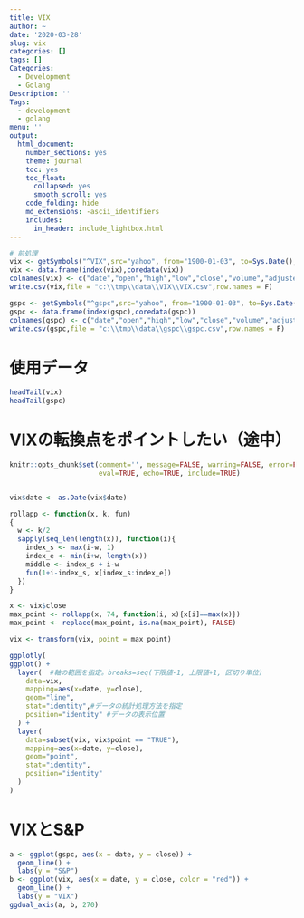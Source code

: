 ```yaml
---
title: VIX
author: ~
date: '2020-03-28'
slug: vix
categories: []
tags: []
Categories:
  - Development
  - Golang
Description: ''
Tags:
  - development
  - golang
menu: ''
output:
  html_document:
    number_sections: yes
    theme: journal
    toc: yes
    toc_float:
      collapsed: yes
      smooth_scroll: yes
    code_folding: hide
    md_extensions: -ascii_identifiers
    includes:
      in_header: include_lightbox.html
---
```


```r
# 前処理
vix <- getSymbols("^VIX",src="yahoo", from="1900-01-03", to=Sys.Date(), auto.assign=FALSE)
vix <- data.frame(index(vix),coredata(vix))
colnames(vix) <- c("date","open","high","low","close","volume","adjusted")
write.csv(vix,file = "c:\\tmp\\data\\VIX\\VIX.csv",row.names = F)

gspc <- getSymbols("^gspc",src="yahoo", from="1900-01-03", to=Sys.Date(), auto.assign=FALSE)
gspc <- data.frame(index(gspc),coredata(gspc))
colnames(gspc) <- c("date","open","high","low","close","volume","adjusted")
write.csv(gspc,file = "c:\\tmp\\data\\gspc\\gspc.csv",row.names = F)
```

# 使用データ
```r
headTail(vix)
headTail(gspc)
```

# VIXの転換点をポイントしたい（途中）

```r
knitr::opts_chunk$set(comment='', message=FALSE, warning=FALSE, error=FALSE, 
                      eval=TRUE, echo=TRUE, include=TRUE)


vix$date <- as.Date(vix$date)

rollapp <- function(x, k, fun)
{
  w <- k/2
  sapply(seq_len(length(x)), function(i){
    index_s <- max(i-w, 1)
    index_e <- min(i+w, length(x))
    middle <- index_s + i-w
    fun(1+i-index_s, x[index_s:index_e])
  })
}

x <- vix$close
max_point <- rollapp(x, 74, function(i, x){x[i]==max(x)})
max_point <- replace(max_point, is.na(max_point), FALSE)

vix <- transform(vix, point = max_point)

ggplotly(
ggplot() +
  layer(  #軸の範囲を指定。breaks=seq(下限値-1, 上限値+1, 区切り単位)
    data=vix, 
    mapping=aes(x=date, y=close), 
    geom="line", 
    stat="identity",#データの統計処理方法を指定 
    position="identity" #データの表示位置
  ) +
  layer(
    data=subset(vix, vix$point == "TRUE"), 
    mapping=aes(x=date, y=close), 
    geom="point", 
    stat="identity", 
    position="identity"
  )
)
```

# VIXとS&P
```r
a <- ggplot(gspc, aes(x = date, y = close)) +
  geom_line() +
  labs(y = "S&P")
b <- ggplot(vix, aes(x = date, y = close, color = "red")) +
  geom_line() +
  labs(y = "VIX")
ggdual_axis(a, b, 270)
```